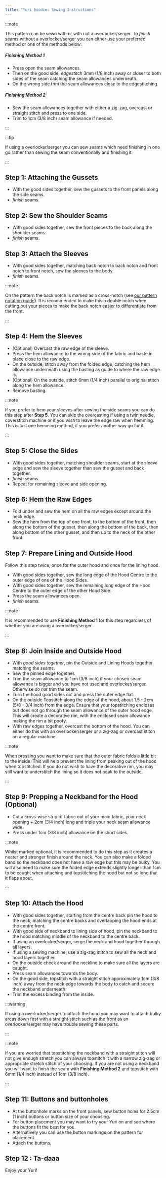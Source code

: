```yaml
---
title: "Yuri hoodie: Sewing Instructions"
---
```


:::note


This pattern can be sewn with or with out a overlocker/serger. To _finish_ seams without a overlocker/serger you can either use your preferred method or one of the methods below:

##### Finishing Method 1

- Press open the seam allowances.
- Then on the good side, _edgestitch_ 3mm (1/8 inch) away or closer to both sides of the seam catching the seam allowances underneath.
- On the wrong side trim the seam allowances close to the edgestitching.

##### Finishing Method 2

- Sew the seam allowances together with either a zig-zag, overcast or straight stitch and press to one side.
- Trim to 1cm (3/8 inch) seam allowance if needed.

:::

:::tip


If using a overlocker/serger you can sew seams which need finishing in one go rather than sewing the seam conventionally and finishing it.

:::

## Step 1: Attaching the Gussets

- With the good sides together, sew the gussets to the front panels along the side seams.
- _finish_ seams.

## Step 2:  Sew the Shoulder Seams

- With good sides together, sew the front pieces to the back along the shoulder seams.
- _finish_ seams.

## Step 3: Attach the Sleeves

- With good sides together, matching back notch to back notch and front notch to front notch, sew the sleeves to the body.
- _finish_ seams.

:::note


On the pattern the back notch is marked as a cross-notch (see [our pattern notation guide](/docs/about/notation#notches)). It is recommended to make this a double notch when cutting out your pieces to make the back notch easier to differentiate from the front.

:::

## Step 4: Hem the Sleeves

- (Optional) Overcast the raw edge of the sleeve.
- Press the hem allowance to the wrong side of the fabric and baste in place close to the raw edge.
- On the outside, stitch away from the folded edge, catching the hem allowance underneath using the basting as guide to where the raw edge is.
- (Optional) On the outside, stitch 6mm (1/4 inch) parallel to original stitch along the hem allowance.
- Remove basting.

:::note


If you prefer to hem your sleeves after sewing the side seams you can do this step after **Step 5**.
You can skip the overcasting if using a twin needle, coverstitch machine or if you wish to leave the edge raw when hemming.
This is just one hemming method, if you prefer another way go for it.

:::

## Step 5: Close the Sides

- With good sides together, matching shoulder seams, start at the sleeve edge and sew the sleeve together than sew the gusset and back together.
- _finish_ seams.
- Repeat for remaining sleeve and side opening.

## Step 6: Hem the Raw Edges

- Fold under and sew the hem on all the raw edges except around the neck edge.
- Sew the hem from the top of one front, to the bottom of the front, then along the bottom of the gusset, then along the bottom of the back, then along bottom of the other gusset, and then up to the neck of the other front.

## Step 7: Prepare Lining and Outside Hood

Follow this step twice, once for the outer hood and once for the lining hood.

- With good sides together, sew the long edge of the Hood Centre to the outer edge of one of the Hood Sides.
- With good sides together, sew the remaining long edge of the Hood Centre to the outer edge of the other Hood Side.
- Press the seam allowances open.
- _finish_ seams.

:::note


It is recommended to use **Finishing Method 1** for this step regardless of whether you are using a overlocker/serger.

:::

## Step 8: Join Inside and Outside Hood

- With _good sides together_, pin the Outside and Lining Hoods together matching the seams.
- Sew the pinned edge together.
- Trim the seam allowance to 1cm (3/8 inch) if your chosen seam allowance is bigger and you have not used and overlocker/serger. Otherwise _do not_ trim the seam.
- Turn the hood good sides out and press the outer edge flat.
- On the outside Topstitch along the edge of the hood, about 1.5 - 2cm (5/8 - 3/4 inch) from the edge. Ensure that your topstitching encloses but does not go through the seam allowance of the outer hood edge. This will create a decorative rim, with the enclosed seam allowance making the rim a bit poofy.
- With raw edges together, overcast the bottom of the hood. You can either do this with an overlocker/serger or a zig-zag or overcast stitch on a regular machine.

:::note


When pressing you want to make sure that the outer fabric folds a little bit to the inside. This will help prevent the lining from peaking out of the hood when topstitched.
If you do not wish to have the decorative rim, you may still want to understitch the lining so it does not peak to the outside.

:::

## Step 9: Prepping a Neckband for the Hood (Optional)

- Cut a cross-wise strip of fabric out of your main fabric, your neck opening + 2cm (3/4 inch) long and triple your neck seam allowance wide.
- Press under 1cm (3/8 inch) allowance on the short sides.

:::note


Whilst marked optional, it is recommended to do this step as it creates a neater and stronger finish around the neck.
You can also make a folded band so the neckband does not have a raw edge but this may be bulky. You will also need to make sure the folded edge extends slightly longer than 1cm to be caught when attaching and topstitching the hood but not so long that it flaps about.

:::

## Step 10: Attach the Hood

- With good sides together, starting from the centre back pin the hood to the neck, matching the centre backs and overlapping the hood ends at the centre front.
- With good side of neckband to lining side of hood, pin the neckband to the hood matching middle of the neckband to the centre back.
- If using an overlocker/serger, serge the neck and hood together through all layers.
- If using a sewing machine, use a zig-zag stitch to sew all the neck and hood layers together.
- On the outside check around the neckline to make sure all the layers are caught.
- Press seam allowances towards the body.
- On the good side, topstitch with a straight stitch approximately 1cm (3/8 inch) away from the neck edge towards the body to catch and secure the neckband underneath.
- Trim the excess binding from the inside.

:::warning


If using a overlocker/serger to attach the hood you may want to attach bulky areas down first with a straight stitch such as the front as an overlocker/serger may have trouble sewing these parts.

:::

:::note


If you are worried that topstitching the neckband with a straight stitch will not give enough stretch you can always topstitch it with a narrow zig-zag or appropriate stretch stitch of your choosing.
If you are not using a neckband you will want to finish the seam with **Finishing Method 2** and topstitch with 6mm (1/4 inch) instead of 1cm (3/8 inch).

:::

## Step 11: Buttons and buttonholes

- At the buttonhole marks on the front panels, sew button holes for 2.5cm (1 inch) buttons or button size of your choosing.
- For button placement you may want to try your Yuri on and see where the buttons fit the best for you.
- Alternatively you can use the button markings on the pattern for placement.
- Attach the buttons.

## Step 12 : Ta-daaa

Enjoy your Yuri!
